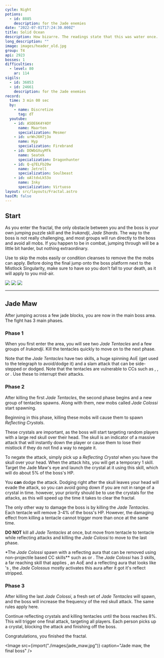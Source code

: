 ```yaml
---
cycle: Night
potions:
  - id: 8885
    description: for the Jade enemies
date: "2022-07-01T17:24:30.000Z"
title: Solid Ocean
description: How bizarre. The readings state that this was water once.
long_description: ""
image: images/header_old.jpg
group: T4
api: 2923
bosses: 1
difficulties:
  - level: 80
    ar: 114
sigils:
  - id: 36053
  - id: 24661
    description: for the Jade enemies
record:
  time: 3 min 00 sec
  by:
    - name: Discretize
      tag: dT
  youtube:
    - id: A5DE6K4Y4OY
      name: Maarten
      specialization: Mesmer
    - id: urWnJ6H7j3o
      name: Hyp
      specialization: Firebrand
    - id: DOWbGXuyMfk
      name: Seatek
      specialization: Dragonhunter
    - id: Q-q7ELFb20w
      name: Jetrell
      specialization: Soulbeast
    - id: oAltdvLk53o
      name: Inky
      specialization: Virtuoso
layout: src/layouts/Fractal.astro
hasCM: false
---
```


<Grid>
<GridItem sm="12">

## Start

As you enter the fractal, the only obstacle between you and the boss is your own jumping puzzle skill and the _Irukandji_, _Jade Shards_. The way to the boss is not really challenging, and most groups will run directly to the boss and avoid all mobs. If you happen to be in combat, jumping through will be a little bit harder, but nothing extraordinary.

Use <Effect name="Stealth"/> to skip the mobs easily or condition cleanses to remove the <Condition name="Chilled"/> the mobs can apply. Before doing the final jump onto the boss platform next to the Mistlock Singularity, make sure to have <Boon name="Swiftness"/> so you don't fall to your death, as it will apply <Effect name="Agony"/> to you mid-air.
</GridItem>

<GridItem sm="4">
<Image src={import("./images/start_1.jpg")} caption="" />
</GridItem>

<GridItem sm="4">
<Image src={import("./images/start_2.jpg")} caption="" />
</GridItem>

<GridItem sm="4">
<Image src={import("./images/start_3.jpg")} caption="" />
</GridItem>
</Grid>

---

<Grid>
<GridItem sm="12">

## Jade Maw

After jumping across a few jade blocks, you are now in the main boss area. The fight has 3 main phases.

### Phase 1

When you first enter the area, you will see two _Jade Tentacles_ and a few groups of _Irukandji_. Kill the tentacles quickly to move on to the next phase.

Note that the _Jade Tentacles_ have two skills, a huge spinning AoE (get used to the telegraph to avoid/dodge it) and a slam attack that can be side-stepped or dodged. Note that the tentacles are vulnerable to CCs such as <Control name="Pull"/>, <Control name="Stun"/>, or <Control name="Daze"/>. Use these to interrupt their attacks.

### Phase 2

After killing the first _Jade Tentacles_, the second phase begins and a new group of tentacles spawns. Along with them, new mobs called _Jade Colossi_ start spawning.

Beginning in this phase, killing these mobs will cause them to spawn _Reflecting Crystals_.

These crystals are important, as the boss will start targeting random players with a large red skull over their head. The skull is an indicator of a massive attack that will instantly down the player or cause them to lose their mistlock if they do not find a way to negate it.

To negate the attack, simply pick up a _Reflecting Crystal_ when you have the skull over your head. When the attack hits, you will get a temporary 1 skill. Target the Jade Maw's eye and launch the crystal at it using this skill, which will do about 5% of the boss's HP.

You **can** dodge the attack. Dodging right after the skull leaves your head will evade the attack, so you can avoid going down if you are not in range of a crystal in time. however, your priority should be to use the crystals for the attacks, as this will speed up the time it takes to clear the fractal.

The only other way to damage the boss is by killing the _Jade Tentacles_. Each tentacle will remove 3-4% of the boss's HP. However, the damaging effect from killing a tentacle cannot trigger more than once at the same time.

**DO NOT** kill all _Jade Tentacles_ at once, but move from tentacle to tentacle while reflecting attacks and killing the _Jade Colossi_ to move to the last phase.

\*The _Jade Colossi_ spawn with a reflecting aura that can be removed using non-projectile based CC skills\*\* such as <Control name="Stun"/> or <Control name="Daze"/>. The _Jade Colossi_ has 3 skills, a far reaching skill that applies <Condition name="Crippled"/>, an AoE <Control name="Knockdown"/> and a reflecting aura that looks like <Specialization name="Elementalist"/>'s <Skill name="Magnetic Aura" profession="Elementalist"/>, the _Jade Colossus_ mostly activates this aura after it got it's reflect stripped.

### Phase 3

After killing the last _Jade Colossi_, a fresh set of _Jade Tentacles_ will spawn, and the boss will increase the frequency of the red skull attack. The same rules apply here.

Continue reflecting crystals and killing tentacles until the boss reaches 8%. This will trigger one final attack, targeting all players. Each person picks up a crystal, blocking the attack and finishing off the boss.

Congratulations, you finished the fractal.

</GridItem>
</Grid>

<Image src={import("./images/jade_maw.jpg")} caption="Jade maw, the final boss" />
